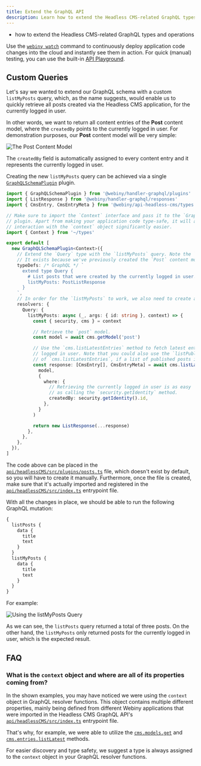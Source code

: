 ```yaml
---
title: Extend the GraphQL API
description: Learn how to extend the Headless CMS-related GraphQL types and operations.
---
```



<Alert type="success" title="What you'll learn">

- how to extend the Headless CMS-related GraphQL types and operations

</Alert>

<Alert type="info">

Use the [`webiny watch`](../../core-development-concepts/basics/watch-command) command to continuously deploy application code changes into the cloud and instantly see them in action. For quick (manual) testing, you can use the built-in [API Playground](../../admin-area/basics/api-playground).

</Alert>

## Custom Queries

Let's say we wanted to extend our GraphQL schema with a custom `listMyPosts` query, which, as the name suggests, would enable us to quickly retrieve all posts created via the Headless CMS application, for the currently logged in user.

In other words, we want to return all content entries of the **Post** content model, where the `createdBy` points to the currently logged in user. For demonstration purposes, our **Post** content model will be very simple:

![The Post Content Model](./assets/extend-graphql-api/my-posts-model.png)

<Alert type="success">

The `createdBy` field is automatically assigned to every content entry and it represents the currently logged in user.

</Alert>

Creating the new `listMyPosts` query can be achieved via a single [`GraphQLSchemaPlugin`](https://github.com/webiny/webiny-js/blob/v5.11.0/packages/handler-graphql/src/plugins/GraphQLSchemaPlugin.ts#L10) plugin.

```ts apps/api/headlessCMS/src/plugins/posts.ts
import { GraphQLSchemaPlugin } from '@webiny/handler-graphql/plugins'
import { ListResponse } from '@webiny/handler-graphql/responses'
import { CmsEntry, CmsEntryMeta } from '@webiny/api-headless-cms/types'

// Make sure to import the `Context` interface and pass it to the `GraphQLSchemaPlugin`
// plugin. Apart from making your application code type-safe, it will also make the
// interaction with the `context` object significantly easier.
import { Context } from '~/types'

export default [
  new GraphQLSchemaPlugin<Context>({
    // Extend the `Query` type with the `listMyPosts` query. Note the `PostListResponse` type.
    // It exists because we've previously created the `Post` content model via Admin Area.
    typeDefs: /* GraphQL */ `
      extend type Query {
        # List posts that were created by the currently logged in user.
        listMyPosts: PostListResponse
      }
    `,
    // In order for the `listMyPosts` to work, we also need to create a resolver function.
    resolvers: {
      Query: {
        listMyPosts: async (_, args: { id: string }, context) => {
          const { security, cms } = context

          // Retrieve the `post` model.
          const model = await cms.getModel('post')

          // Use the `cms.listLatestEntries` method to fetch latest entries for the currently
          // logged in user. Note that you could also use the `listPublished` method here instead
          // of `cms.listLatestEntries`, if a list of published posts is what you need.
          const response: [CmsEntry[], CmsEntryMeta] = await cms.listLatestEntries(
            model,
            {
              where: {
                // Retrieving the currently logged in user is as easy
                // as calling the `security.getIdentity` method.
                createdBy: security.getIdentity().id,
              },
            }
          )

          return new ListResponse(...response)
        },
      },
    },
  }),
]
```

<Alert type="info">

The code above can be placed in the [`api/headlessCMS/src/plugins/posts.ts`](https://github.com/webiny/webiny-examples/blob/master/headless-cms/extend-graphql-api/custom-queries/api/code/headlessCMS/src/plugins/posts.ts) file, which doesn't exist by default, so you will have to create it manually. Furthermore, once the file is created, make sure that it's actually imported and registered in the [`api/headlessCMS/src/index.ts`](https://github.com/webiny/webiny-examples/blob/master/headless-cms/extend-graphql-api/custom-queries/api/code/headlessCMS/src/index.ts) entrypoint file.

</Alert>

With all the changes in place, we should be able to run the following GraphQL mutation:

```graphql
{
  listPosts {
    data {
      title
      text
    }
  }
  listMyPosts {
    data {
      title
      text
    }
  }
}
```

For example:

![Using the listMyPosts Query](./assets/extend-graphql-api/my-posts-query.png)

As we can see, the `listPosts` query returned a total of three posts. On the other hand, the `listMyPosts` only returned posts for the currently logged in user, which is the expected result.

## FAQ

### What is the `context` object and where are all of its properties coming from?

In the shown examples, you may have noticed we were using the `context` object in GraphQL resolver functions. This object contains multiple different properties, mainly being defined from different Webiny applications that were imported in the Headless CMS GraphQL API's [`api/headlessCMS/src/index.ts`](https://github.com/webiny/webiny-examples/blob/master/headless-cms/extend-graphql-api/custom-queries/api/code/headlessCMS/src/index.ts) entrypoint file.

That's why, for example, we were able to utilize the [`cms.models.get`](https://github.com/webiny/webiny-js/blob/v5.11.0/packages/api-headless-cms/src/content/plugins/crud/contentModel.crud.ts#L126) and [`cms.entries.listLatest`](https://github.com/webiny/webiny-js/blob/v5.11.0/packages/api-headless-cms/src/content/plugins/crud/contentEntry.crud.ts#L286) methods.

For easier discovery and type safety, we suggest a type is always assigned to the `context` object in your GraphQL resolver functions.
